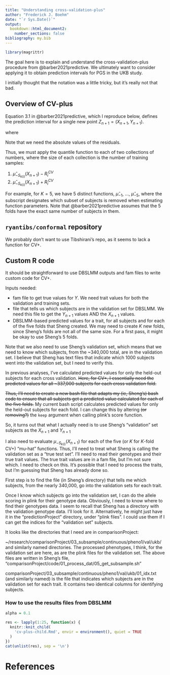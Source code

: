 ```yaml
---
title: "Understanding cross-validation-plus"
author: "Frederick J. Boehm"
date: "`r Sys.Date()`"
output: 
  bookdown::html_document2:
    number_sections: false
bibliography: my.bib
---
```


```r
library(magrittr)
```

The goal here is to explain and understand the cross-validation-plus procedure from @barber2021predictive. We ultimately want to consider applying it to obtain prediction intervals for PGS in the UKB study.

I initially thought that the notation was a little tricky, but it's really not that bad.

## Overview of CV-plus

Equation 3.1 in @barber2021predictive, which I reproduce below, defines the prediction interval for a single new point $Z_{n + 1} = (X_{n +1}, Y_{n+1})$.

\begin{equation}
\hat C_{n, K, \alpha}^{CV+}(X_{n + 1}) = \left[ \hat q_{n, \alpha}^-\lbrace \hat \mu_{- S_{k(i)}}(X_{n + 1}) - R_i^{CV}\rbrace, \hat q_{n, \alpha}^+\lbrace \hat \mu_{- S_{k(i)}}(X_{n + 1}) + R_i^{CV}\rbrace    \right]
\end{equation}

where 

\begin{equation}
R_i^{CV} = |Y_i - \hat\mu_{- S_{k(i)}}(X_i)|
\end{equation}

Note that we need the absolute values of the residuals. 

Thus, we must apply the quantile function to each of two collections of numbers, where the size of each collection is the number of training samples:

1. $\hat \mu_{- S_{k(i)}}(X_{n + 1}) - R_i^{CV}$  
1. $\hat \mu_{- S_{k(i)}}(X_{n + 1}) + R_i^{CV}$

For example, for $K = 5$, we have 5 distinct functions, $\hat \mu_{-1}$, ..., $\hat \mu_{-5}$, where the subscript designates which subset of subjects is removed when estimating function parameters. Note that @barber2021predictive assumes that the 5 folds have the exact same number of subjects in them. 

## `ryantibs/conformal` repository

We probably don't want to use Tibshirani's repo, as it seems to lack a function for CV+.


## Custom R code

It should be straightforward to use DBSLMM outputs and fam files to write custom code for CV+.

Inputs needed: 

- fam file to get true values for $Y$. We need trait values for both the validation and training sets.  
- file that tells us which subjects are in the validation set for DBSLMM. We need this file to get the $Y_{n+1}$ values AND the $X_{n + 1}$ values.  
- DBSLMM-based predicted values for a trait, for all subjects and for each of the five folds that Sheng created. We may need to create $K$ new folds, since Sheng's folds are not all of the same size. For a first pass, it might be okay to use Sheng's 5 folds.  

Note that we also need to use Sheng's validation set, which means that we need to know which 
subjects, from the ~340,000 total, are in the validation set. I believe that Sheng has text 
files that indicate which 1000 subjects went into the validation set, but I need to verify this.

In previous analyses, I've calculated predicted values for only the held-out subjects for each cross validation. 
~~Here, for CV+, I essentially need the predicted values for all ~337,000 subjects for each cross validation fold.~~

~~Thus, I'll need to create a new bash file that adapts my (ie, Sheng's) bash code to 
ensure that all subjects get a predicted value calculated for each of the five folds.~~
My current bash script calculates predicted values for only the held-out subjects for 
each fold. I can change this by altering ~~(or removing?)~~ the `keep` argument when 
calling plink's score function.

So, it turns out that what I actually need is to use Sheng's "validation" set subjects as the $X_{n+1}$ and $Y_{n + 1}$

I also need to evaluate $\mu_{- S_{k(i)}}(X_{n + 1})$ for each of the five (or $K$ for $K$-fold CV+) "mu-hat" functions. Thus, I'll need to treat what Sheng is calling the validation set as a "true test set". I'll need to read their genotypes and their true trait values. The true trait values are in a fam file, but I'm not sure which. I need to check on this. It's possible that I need to process the traits, but I'm guessing that Sheng has already done so. 

First step is to find the file (in Sheng's directory) that tells me which subjects, from the nearly 340,000, go into the validation sets for each trait.

Once I know which subjects go into the validation set, I can do the allele scoring in plink for their genotype data. Obviously, I need to know where to find their genotypes data. I seem to recall that Sheng has a directory with the validation genotype data. I'll look for it. Alternatively, he might just have it in the "predictionProject" directory, under "plink files". I could use them if I can get the indices for the "validation set" subjects.

It looks like the directories that I need are in comparisonProject: 

~/research/comparisonProject/03_subsample/continuous/pheno1/val/ukb/ and similarly named directories. The processed phenotypes, I think, for the validation set are here, as are the plink files for the validation set. The above files are written in Sheng's file, "comparisonProject/code/01_process_dat/05_get_subsample.sh"

comparisonProject/03_subsample/continuous/pheno1/val/ukb/01_idx.txt (and similarly named) is the file that indicates which subjects are in the validation set for each trait. It contains two identical columns for identifying subjects.
















### How to use the results files from DBSLMM


```r
alpha = 0.1

res <- lapply(1:25, function(x) {
  knitr::knit_child(
    'cv-plus-child.Rmd', envir = environment(), quiet = TRUE
  )
})
cat(unlist(res), sep = '\n')
```



# References





